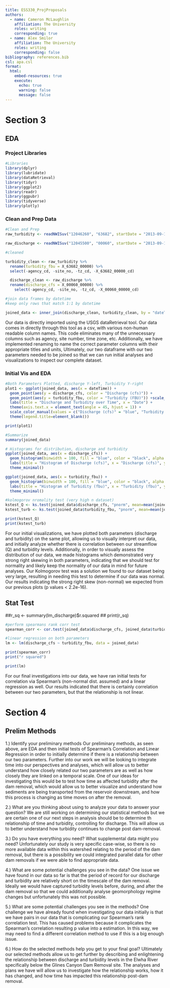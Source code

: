 ```yaml
---
title: ESS330_ProjProposals
authors:
  - name: Cameron McLaughlin
    affiliation: The University
    roles: writing
    corresponding: true
  - name: Alex Smilor
    affiliation: The University
    roles: writing
    corresponding: false
bibliography: references.bib
csl: apa.csl
format:
  html:
    embed-resources: true
    execute:
      echo: true
      warning: false
      message: false
---
```


# Section 3

## EDA

### Project Libraries

```r
#Libraries 
library(dplyr)
library(lubridate)
library(dataRetrieval)
library(tidyr)
library(ggplot2)
library(readr)
library(ggpubr)
library(tidyverse)
library(plotly)
```

### Clean and Prep Data

```r
#Clean and Prep
raw_turbidity <- readNWISuv("12046260", "63682", startDate = "2013-09-18", endDate = "2019-12-19", tz = "UTC")

raw_discharge <- readNWISuv("12045500", "00060", startDate = "2013-09-18", endDate = "2019-12-19", tz = "UTC")

#cleaned

turbidity_clean <- raw_turbidity %>%
  rename(turbidity_fbu = X_63682_00000) %>% 
  select(-agency_cd, -site_no, -tz_cd, -X_63682_00000_cd)

  discharge_clean <- raw_discharge %>%
  rename(discharge_cfs = X_00060_00000) %>% 
    select(-agency_cd, -site_no, -tz_cd, -X_00060_00000_cd)

#join data frames by datetime
#keep only rows that match 1:1 by datetime

joined_data <- inner_join(discharge_clean, turbidity_clean, by = "dateTime")
```

Our data is directly imported using the USGS dataRetrieval tool. Our data comes in directly through this tool as a csv, with various non-human readable column names. This code eliminates many of the unnecessary columns such as agency, site number, time zone, etc. Additionally, we have implemented renaming to name the correct parameter columns with their appropriate titles and units, Ultimately, our two dataframe with our two parameters needed to be joined so that we can run initial analyses and visualizations to inspect our complete dataset. 

### Initial Vis and EDA

```r
#Both Parameters Plotted, discharge Y-left, Turbidity Y-right
plot1 <- ggplot(joined_data, aes(x = dateTime)) +
  geom_point(aes(y = discharge_cfs, color = "Discharge (cfs)")) +
  geom_point(aes(y = turbidity_fbu, color = "Turbidity (FBU)")) +scale_y_continuous(name = "Discharge (cfs)", sec.axis = sec_axis(~ ., name = "Turbidity (FBU)")) + scale_x_datetime(date_labels = "%Y", date_breaks = "1 year") +
  labs(title = "Discharge and Turbidity over Time", x = "Date") +
  theme(axis.text.x = element_text(angle = 45, hjust = 1)) +
  scale_color_manual(values = c("Discharge (cfs)" = "blue", "Turbidity (FBU)" = "red")) +
  theme(legend.title=element_blank())

print(plot1)

#Summarize
summary(joined_data)

# Histograms for distribution, discharge and turbidity
ggplot(joined_data, aes(x = discharge_cfs)) +
  geom_histogram(binwidth = 100, fill = "blue", color = "black", alpha = 0.7) +
  labs(title = "Histogram of Discharge (cfs)", x = "Discharge (cfs)", y = "Frequency") +
  theme_minimal()

ggplot(joined_data, aes(x = turbidity_fbu)) +
  geom_histogram(binwidth = 100, fill = "blue", color = "black", alpha = 0.7) +
  labs(title = "Histogram of Turbidity (fbu)", x = "Turbidity (fbu)", y = "Frequency") +
  theme_minimal()

#kolmogorov nromality test (very high n dataset)
kstest_Q <- ks.test(joined_data$discharge_cfs, "pnorm", mean=mean(joined_data$discharge_cfs), sd=sd(joined_data$discharge_cfs))
kstest_turb <- ks.test(joined_data$turbidity_fbu, "pnorm", mean=mean(joined_data$turbidity_fbu), sd=sd(joined_data$turbidity_fbu))

print(kstest_Q)
print(kstest_turb)
```

For our initial visualizations, we have plotted both parameters (discharge and turbidity) on the same plot, allowing us to visually interpret our data, and initially analyze whether there is correlation between our streamflow (Q) and turbidity levels. Additionally, in order to visually assess the distribution of our data, we made histograms which demonstrated very strong right skewing in both parameters, indicating that we should test for normality and likely keep the normality of our data in mind for future analyses. Our Kolmogorov test was a solution we found to our dataset being very large, resulting in needing this test to determine if our data was normal. Our results indicating the strong right skew (non-normal) we expected from our previous plots (p values < 2.2e-16). 

## Stat Test
##r_sq <- summary(lm_discharge)$r.squared
## print(r_sq)

```r
#perform spearmans rank corr test
spearman_corr <- cor.test(joined_data$discharge_cfs, joined_data$turbidity_fbu, method = "spearman")

#linear regression on both parameters
lm <- lm(discharge_cfs ~ turbidity_fbu, data = joined_data)

print(spearman_corr)
print("r squared")

print(lm)
```
For our final investigations into our data, we have ran initial tests for correlation via Spearman's (non-normal dist. assumed) and a linear regression as well. Our results indicated that there is certainly correlation between our two parameters, but that the relationship is not linear. 

# Section 4

## Prelim Methods

1.) Identify your preliminary methods
Our preliminary methods, as seen above, are EDA and then initial tests of Spearman's Correlation and Linear Regression in order to initially determine if there is a relationship between our two parameters. Further into our work we will be looking to integrate time into our perspectives and analyses, which will allow us to better understand how closely related our two parameters are as well as how closely they are linked on a temporal scale. One of our ideas for investigating this would be to test how time as affected turbidity after the dam removal, which would allow us to better visualize and understand how sediments are being transported from the reservoir downstream, and how this process is changing as time moves on after the removal. 

2.) What are you thinking about using to analyze your data to answer your question?
We are still working on determining our statistical methods but we are certain one of our next steps in analysis should be to determine th relationship of time and turbidity, controlling for discharge. This will allow us to better understand how turbidity continues to change post dam-removal. 

3.) Do you have everything you need? What supplemental data might you need?
Unfortunately our study is very specific case-wise, so there is no more available data within this watershed relating to the period of the dam removal, but there is a possibility we could integrated parallel data for other dam removals if we were able to find appropriate data. 

4.) What are some potential challenges you see in the data?
One issue we have found in our data so far is that the period of record for our discharge and turbidity are relatively short on the timescale of the dam removal. Ideally we would have captured turbidity levels before, during, and after the dam removal so that we could additionally analyse geomorphology regime changes but unfortunately this was not possible. 

5.) What are some potential challenges you see in the methods?
One challenge we have already found when investigating our data initially is that we have pairs in our data that is complicating our Spearman's rank correlation test. This has caused problems because it complicates the Spearman's correlation resulting p value into a estimation. In this way, we may need to find a different correlation method to use if this is a big enough issue.

6.) How do the selected methods help you get to your final goal?
Ultimately our selected methods allow us to get further by describing and enlightening the relationship between discharge and turbidity levels in the Elwha River specifically below the Glines Canyon Dam Removal site. The analyses and plans we have will allow us to investigate how the relationship works, how it has changed, and how time has impacted this relationship post-dam removal. 
